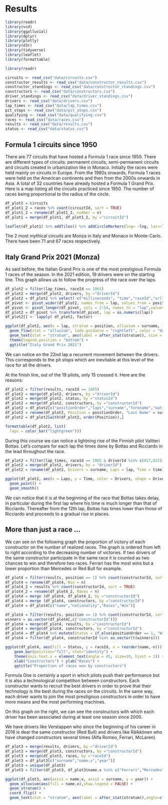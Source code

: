# Results

```r
library(readr)
library(vcd)
library(ggalluvial)
library(dplyr)
library(plotly)
library(d3r)
library(tidyverse)
library(leaflet)
library(formattable)
```


```r
library(readr)

circuits <- read_csv("data/circuits.csv")
constructor_results <- read_csv("data/constructor_results.csv")
constructor_standings <- read_csv("data/constructor_standings.csv")
constructors <- read_csv("data/constructors.csv")
driver_standings <- read_csv("data/driver_standings.csv")
drivers <- read_csv("data/drivers.csv")
lap_times <- read_csv("data/lap_times.csv")
pit_stops <- read_csv("data/pit_stops.csv")
qualifying <- read_csv("data/qualifying.csv")
races <- read_csv("data/races.csv")
results <- read_csv("data/results.csv")
status <- read_csv("data/status.csv")
```




## Formula 1 circuits since 1950

There are 77 circuits that have hosted a Formula 1 race since 1950. There are different types of circuits: permanent circuits, semi-permanent circuits and circuits created in urbanization like in Monaco. Initially the races were held mainly on circuits in Europe. From the 1980s onwards, Formula 1 races were held on the American continents and then from the 2000s onwards in Asia. A total of 32 countries have already hosted a Formula 1 Grand Prix. 
Here is a map listing all the circuits practiced since 1950. The number of races being proportional to the radius of the circle.  

<style>
.html-widget {
    margin: auto;
}
</style>

```r
df_plot1 = circuits
df_plot1_2 = races %>% count(circuitId, sort = TRUE) 
df_plot1_2 = rename(df_plot1_2, number = n)
df_plot1 = merge(df_plot1, df_plot1_2, by ="circuitId")

leaflet(df_plot1) %>% addTiles() %>% addCircleMarkers(lng= ~lng, lat=~lat, radius = ~number/8, popup = ~paste(country,location, name, number, url, sep = '<br/>'))  
```

The 2 most mythical circuits are Monza in Italy and Monaco in Monte-Carlo. There have been 71 and 67 races respectively. 



## Italy Grand Prix 2021 (Monza)

As said before, the Italian Grand Prix is one of the most prestigious Formula 1 races of the season. In the 2021 edition, 19 drivers were on the starting line. This graph allows us to follow the progress of the race over the laps. 

```r
df_plot2 = filter(lap_times, raceId == 1065)
df_plot2 = merge(df_plot2, drivers, by ="driverId")
df_plot2 = df_plot2 %>% select(-c("milliseconds", "time","raceId","url","nationality","dob","forename","code","number","driverRef","driverId"))
df_pivot <- pivot_wider(df_plot2, names_from = lap, values_from = position)
df_pivot <- pivot_longer(df_pivot, cols = 2:54, names_to = "lap",values_to = "position")
df_plot2 = df_pivot %>% transform(df_pivot, lap = as.numeric(lap))
df_plot2[] <- lapply( df_plot2, factor)

ggplot(df_plot2, aes(x = lap, stratum = position, alluvium = surname, fill = surname, label = surname)) +
  geom_flow(stat = "alluvium", lode.guidance = "rightleft", color = "darkgray") +
  geom_text(stat = "stratum", aes(label = after_stat(stratum)), size = 3, decreasing = TRUE) +
  theme(legend.position = "bottom") +
  ggtitle("Italy Grand Prix 2021")
```

We can notice on the 22nd lap a recurrent movement between the drivers. This corresponds to the pit stops which are inevitable at this level of the race for all the drivers. 

At the finish line, out of the 19 pilots, only 15 crossed it. Here are the reasons: 

```r
df_plot2 = filter(results, raceId == 1065)
df_plot2 = merge(df_plot2, drivers, by ="driverId")
df_plot2 = merge(df_plot2, status, by ="statusId")
df_plot2 = merge(df_plot2, constructors, by ="constructorId")
df_plot2 = df_plot2[c("positionOrder","laps","surname","forename","nationality.x","name","status")]
df_plot2 = rename(df_plot2, Position = positionOrder, "Last Name" = surname, "First Name" = forename, Nationality = nationality.x, Constructor = name, Status = status)
df_plot2 = df_plot2[with(df_plot2, order(Position)),]

formattable(df_plot2, list(
  laps = color_bar("lightgreen")))
```

During this course we can notice a lightning rise of the Finnish pilot Valtteri Bottas. Let's compare for each lap the times done by Bottas and Ricciardo in the lead throughout the race. 

```r
df_plot2 = filter(lap_times, raceId == 1065 & driverId %in% c(817,822))
df_plot2 = merge(df_plot2, drivers, by = "driverId")
df_plot2 = rename(df_plot2, Drivers = surname, Laps = lap, Time = time)

ggplot(df_plot2, aes(x = Laps, y = Time, color = Drivers, shape = Drivers)) +
  geom_point() + 
  geom_smooth()
```

We can notice that it is at the beginning of the race that Bottas takes delay, in particular during the first lap where his time is much longer than that of Ricciardo. Thereafter from the 12th lap, Bottas has times lower than those of Ricciardo and proceeds to a gradual rise in places.

## More than just a race ...

We can see on the following graph the proportion of victory of each constructor on the number of realized races. The graph is ordered from left to right according to the decreasing number of victories. If two drivers of the same constructor participate in the same race it is counted as two chances to win and therefore two races. Ferrari has the most wins but a lower proportion than Mercedes or Red Bull for example. 

```r
df_plot4 = filter(results, position == 1) %>% count(constructorId, sort = TRUE) 
df_plot4 = rename(df_plot4, Win = n)
df_plot4_2 = results %>% count(constructorId, sort = TRUE)
df_plot4_2 = rename(df_plot4_2, Races = n)
df_plot4 = merge (df_plot4, df_plot4_2, by ="constructorId")
df_plot4 = merge (df_plot4, constructors, by ="constructorId")
df_plot4 = df_plot4[c("name","nationality","Races","Win")]

df_plot4 = filter(results, position == 1) %>% count(constructorId, sort = TRUE) 
winners = as.vector(df_plot4[,c("constructorId")])
df_plot4 = merge(df_plot4, results, by ="constructorId")
df_plot4 = merge(df_plot4, constructors, by ="constructorId")
df_plot4 = df_plot4 %>% mutate(Status = if_else(positionOrder == 1, "Win", "Not Win"))
df_plot4 = filter(df_plot4, constructorId %in% as.vector(t(winners))) 

ggplot(df_plot4, aes(fill = Status, y = raceId, x = reorder(name,-n))) + 
    geom_bar(position="fill", stat="identity") +
    theme(axis.text.x = element_text(angle = 45, size=10, hjust = 1)) +
    xlab("Constructors") + ylab("Races") +
    ggtitle("Proportion of races won by constructors")
```

Formula One is certainly a sport in which pilots push their performance but it is also a technological competition between constructors. Each constructor wants to recruit the best drivers in order to prove that their technology is the best during the races on the circuits. In the same way, each driver wants to join the most prestigious constructors in order to have more means and the most performing machines. 

On this graph on the right, we can see the constructors with which each driver has been associated during at least one season since 2000.

We have drivers like Verstappen who since the beginning of his career in 2016 is dear the same constructor (Red Bull) and drivers like Räikkönen who have changed constructors several times (Alfa Romeo, Ferrari, McLaren).

```r
df_plot3 = merge(results, drivers, by ="driverId")
df_plot3 = merge(df_plot3, constructors, by ="constructorId")
df_plot3 = merge(df_plot3, races, by ="raceId")
df_plot3 = df_plot3[c("surname","name.x","year")]
df_plot3 = unique(df_plot3)
df_plot3 = filter(df_plot3, df_plot3$name.x %in% c("Ferrari","Mercedes","McLaren","Alfa Romeo","Alpine F1 Team","AlphaTauri","Aston Martin","Haas F1 Team","Red Bull") & df_plot3$year %in% c(2000:2021))

ggplot(df_plot3, aes(axis1 = name.x, axis2 = surname, y = year)) +
  geom_alluvium(aes(fill = name.x),show.legend = FALSE) +
  geom_stratum() +
  coord_flip() +
  geom_text(stat = "stratum", aes(label = after_stat(stratum)),angle=c(90))                                               
```
